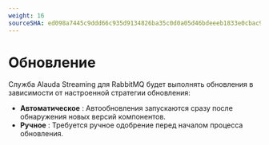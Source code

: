 ```yaml
---
weight: 16
sourceSHA: ed098a7445c9ddd66c935d9134826ba35c0d0a05d46bdeeeb1833e0cbac99581
---
```


# Обновление

Служба Alauda Streaming для RabbitMQ будет выполнять обновления в зависимости от настроенной стратегии обновления:

- **Автоматическое** : Автообновления запускаются сразу после обнаружения новых версий компонентов.
- **Ручное** : Требуется ручное одобрение перед началом процесса обновления.
